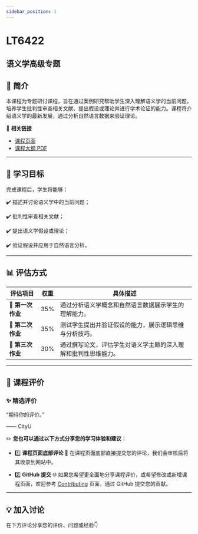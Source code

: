 ```yaml
---
sidebar_position: 1
---
```


# LT6422
## 语义学高级专题

## **📘 简介**
本课程为专题研讨课程，旨在通过案例研究帮助学生深入理解语义学的当前问题，培养学生批判性审查相关文献、提出假设或理论并进行学术论证的能力。课程将介绍语义学的最新发展，通过分析自然语言数据来验证理论。

🔗 **相关链接**
- [课程页面](https://www.cityu.edu.hk/catalogue/pg/202526/course/LT6422.htm)
- [课程大纲 PDF](https://www.cityu.edu.hk/catalogue/pg/202526/course/LT6422.pdf)

---

## **🎯 学习目标**

完成课程后，学生将能够：

✔️ 描述并讨论语义学中的当前问题；

✔️ 批判性审查相关文献；

✔️ 提出语义学假设或理论；

✔️ 验证假设并应用于自然语言分析。

---

## **📊 评估方式**

| **评估项目**              | **权重** | **具体描述**                                                                                     |
|--------------------------|---------|-----------------------------------------------------------------------------------------------|
| **📖 第一次作业**          | 35%     | 通过分析语义学概念和自然语言数据展示学生的理解能力。                                                   |
| **📖 第二次作业**          | 35%     | 测试学生提出并验证假设的能力，展示逻辑思维与分析技巧。                                                  |
| **📖 第三次作业**          | 30%     | 通过撰写论文，评估学生对语义学主题的深入理解和批判性思维能力。                                             |

---

## **💬 课程评价**

### ✨ **精选评价**
<div className={commentStyles.commentBox}>
    <p className={commentStyles.commentText}>
        “期待你的评价。”
    </p>
    <p className={commentStyles.commentAuthor}>—— CityU</p>
</div>

✏️ **您也可以通过以下方式分享您的学习体验和建议：**

- 1️⃣ **课程页面底部评论**
💬 在课程页面底部直接提交您的评论，我们会审核后将其收录到网站中。

- 2️⃣ **GitHub 提交**
🌐 如果您希望更全面地分享课程评价，或希望修改或新增课程页面，欢迎参考 [Contributing](/contributing) 页面，通过 GitHub 提交您的贡献。

---

## **💡 加入讨论**

在下方评论分享您的评价、问题或经验👇
<Utterances />
